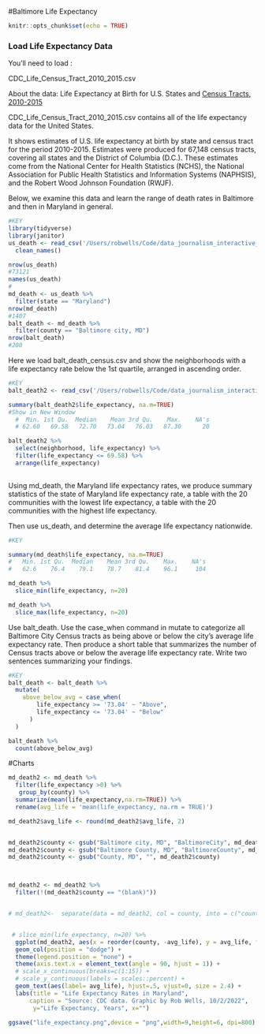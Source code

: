 #Baltimore Life Expectancy

```r
knitr::opts_chunk$set(echo = TRUE)
```

### Load Life Expectancy Data

You'll need to load :

CDC_Life_Census_Tract_2010_2015.csv

About the data: 
Life Expectancy at Birth for U.S. States and [Census Tracts, 2010-2015](https://www.cdc.gov/nchs/data-visualization/life-expectancy/index.html)

CDC_Life_Census_Tract_2010_2015.csv contains all of the life expectancy data for the United States.

It shows estimates of U.S. life expectancy at birth by state and census tract for the period 2010-2015. Estimates were produced for 67,148 census tracts, covering all states and the District of Columbia (D.C.). These estimates come from the National Center for Health Statistics (NCHS), the National Association for Public Health Statistics and Information Systems (NAPHSIS), and the Robert Wood Johnson Foundation (RWJF).

Below, we examine this data and learn the range of death rates in Baltimore and then in Maryland in general.


```r
#KEY
library(tidyverse)
library(janitor)
us_death <- read_csv('/Users/robwells/Code/data_journalism_interactive_textbook/04_labs/lab_05/CDC_Life_Census_Tract_2010_2015.csv') %>% 
  clean_names()

nrow(us_death)
#73121
names(us_death)
#
md_death <- us_death %>% 
  filter(state == "Maryland")
nrow(md_death)
#1407
balt_death <- md_death %>% 
  filter(county == "Baltimore city, MD")
nrow(balt_death)
#200

```

Here we load balt_death_census.csv and show the neighborhoods with a life expectancy rate below the 1st quartile, arranged in ascending order. 

```r
#KEY
balt_death2 <- read_csv('/Users/robwells/Code/data_journalism_interactive_textbook/04_labs/lab_05/balt_death_census.csv')

summary(balt_death2$life_expectancy, na.m=TRUE)
#Show in New Window
  #  Min. 1st Qu.  Median    Mean 3rd Qu.    Max.    NA's 
  # 62.60   69.58   72.70   73.04   76.03   87.30      20 

balt_death2 %>% 
  select(neighborhood, life_expectancy) %>% 
  filter(life_expectancy <= 69.58) %>% 
  arrange(life_expectancy)
  


```

Using md_death, the Maryland life expectancy rates, we produce summary statistics of the state of Maryland life expectancy rate, a table with the 20 communities with the lowest life expectancy, a table with the 20 communities with the highest life expectancy. 

Then use us_death, and determine the average life expectancy nationwide.


```r
#KEY

summary(md_death$life_expectancy, na.m=TRUE)
#   Min. 1st Qu.  Median    Mean 3rd Qu.    Max.    NA's 
#   62.6    76.4    79.1    78.7    81.4    96.1     104 

md_death %>% 
  slice_min(life_expectancy, n=20)

md_death %>% 
  slice_max(life_expectancy, n=20)

```

Use balt_death. Use the case_when command in mutate to categorize all Baltimore City Census tracts as being above or below the city's average life expectancy rate. 
Then produce a short table that summarizes the number of Census tracts above or below the average life expectancy rate. Write two sentences summarizing your findings.


```r
#KEY
balt_death <- balt_death %>%
  mutate(
    above_below_avg = case_when(
        life_expectancy >= '73.04' ~ "Above",
        life_expectancy <= '73.04' ~ "Below"
      )
  )

balt_death %>% 
  count(above_below_avg)

```
#Charts


```r
md_death2 <- md_death %>% 
  filter(life_expectancy >0) %>% 
   group_by(county) %>% 
  summarize(mean(life_expectancy,na.rm=TRUE)) %>% 
  rename(avg_life = 'mean(life_expectancy, na.rm = TRUE)') 

md_death2$avg_life <- round(md_death2$avg_life, 2)


md_death2$county <- gsub("Baltimore city, MD", "BaltimoreCity", md_death2$county)
md_death2$county <- gsub("Baltimore County, MD", "BaltimoreCounty", md_death2$county)
md_death2$county <- gsub("County, MD", "", md_death2$county)



md_death2 <- md_death2 %>% 
  filter(!(md_death2$county == "(blank)"))


# md_death2<-  separate(data = md_death2, col = county, into = c("county1", "county2"), sep = " ", extra = "merge", fill = "right")


 # slice_min(life_expectancy, n=20) %>% 
  ggplot(md_death2, aes(x = reorder(county, -avg_life), y = avg_life, fill = avg_life)) +
  geom_col(position = "dodge") + 
  theme(legend.position = "none") +
  theme(axis.text.x = element_text(angle = 90, hjust = 1)) +
  # scale_x_continuous(breaks=c(1:15)) +
  # scale_y_continuous(labels = scales::percent) +
  geom_text(aes(label= avg_life), hjust=.5, vjust=0, size = 2.4) +
  labs(title = "Life Expectancy Rates in Maryland", 
      caption = "Source: CDC data. Graphic by Rob Wells, 10/2/2022",
       y="Life Expectancy, Years", x="")

ggsave("life_expectancy.png",device = "png",width=9,height=6, dpi=800) 
```

